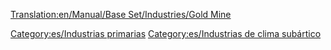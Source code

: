 [[Translation:en/Manual/Base Set/Industries/Gold Mine]]

{{es/Industrias| nombre=Mina de oro
| imagen=en/Goldmine.png| climas=[[es/Manual/Clima|Subártico]]
| acepta=Nada
| produce=[[es/Manual/Base Set/Cargos/Oro|Oro]]
| notas=No existe en otros [[es/Manual/Clima|climas]]
}}

{{es/Navbox industrias}}

[[Category:es/Industrias primarias]]
[[Category:es/Industrias de clima subártico]]